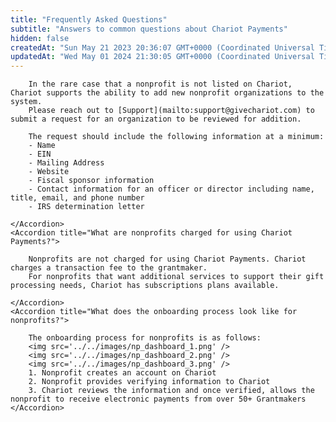 ```yaml
---
title: "Frequently Asked Questions"
subtitle: "Answers to common questions about Chariot Payments"
hidden: false
createdAt: "Sun May 21 2023 20:36:07 GMT+0000 (Coordinated Universal Time)"
updatedAt: "Wed May 01 2024 21:30:05 GMT+0000 (Coordinated Universal Time)"
---
```


<AccordionGroup>
    <Accordion title="What if a nonprofit isn't listed on Chariot?">

        In the rare case that a nonprofit is not listed on Chariot, Chariot supports the ability to add new nonprofit organizations to the system.
        Please reach out to [Support](mailto:support@givechariot.com) to submit a request for an organization to be reviewed for addition.

        The request should include the following information at a minimum:
        - Name
        - EIN
        - Mailing Address
        - Website
        - Fiscal sponsor information
        - Contact information for an officer or director including name, title, email, and phone number
        - IRS determination letter
        
    </Accordion>
    <Accordion title="What are nonprofits charged for using Chariot Payments?">

        Nonprofits are not charged for using Chariot Payments. Chariot charges a transaction fee to the grantmaker.
        For nonprofits that want additional services to support their gift processing needs, Chariot has subscriptions plans available.

    </Accordion>
    <Accordion title="What does the onboarding process look like for nonprofits?">

        The onboarding process for nonprofits is as follows:
        <img src='../../images/np_dashboard_1.png' />
        <img src='../../images/np_dashboard_2.png' />
        <img src='../../images/np_dashboard_3.png' />
        1. Nonprofit creates an account on Chariot
        2. Nonprofit provides verifying information to Chariot
        3. Chariot reviews the information and once verified, allows the nonprofit to receive electronic payments from over 50+ Grantmakers
    </Accordion>
</AccordionGroup>